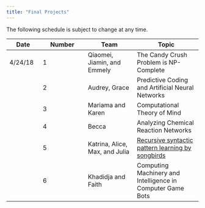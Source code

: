 ```yaml
---
title: "Final Projects"
---
```

The following schedule is subject to change at any time.

| **Date** | **Number**  | **Team** |  **Topic** | **Article/Link**
| ---------|------------|-------------|-----------------|
| 4/24/18  | 1 | Qiaomei, Jiamin, and Emmely | The Candy Crush Problem is NP-Complete ||
|| 2 | Audrey, Grace | Predictive Coding and Artificial Neural Networks ||
|| 3 | Mariama and Karen | Computational Theory of Mind ||
|| 4 | Becca | Analyzing Chemical Reaction Networks ||
|| 5 | Katrina, Alice, Max, and Julia | [Recursive syntactic pattern learning by songbirds](https://granieri.github.io/songbird-syntax/) ||
|| 6 | Khadidja and Faith | Computing Machinery and Intelligence in Computer Game Bots ||
